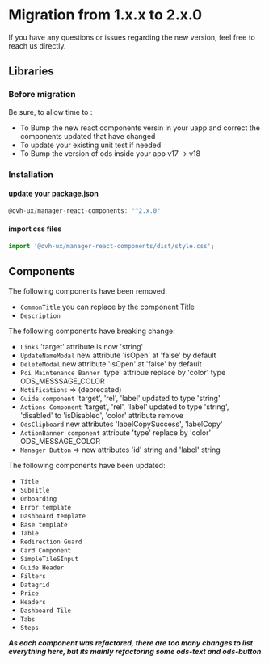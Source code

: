 
<Meta title="Manager React Components/What's new/Migration guides/1.xx.x to 2.x.0" />

# Migration from 1.x.x to 2.x.0

If you have any questions or issues regarding the new version, feel free to
reach us directly.

## Libraries

### Before migration

Be sure, to allow time to :

- To Bump the new react components versin in your uapp and correct the components updated that have changed
- To update your existing unit test if needed
- To Bump the version of ods inside your app v17 -> v18

### Installation

#### update your package.json

```js
@ovh-ux/manager-react-components: "^2.x.0"
```

#### import css files

```js
import '@ovh-ux/manager-react-components/dist/style.css';
```

## Components

The following components have been removed:

- `CommonTitle` you can replace by the component Title
- `Description`

The following components have breaking change:

- `Links` 'target' attribute is now 'string'
- `UpdateNameModal` new attribute 'isOpen' at 'false' by default
- `DeleteModal` new attribute 'isOpen' at 'false' by default
- `Pci Maintenance Banner` 'type' attribue replace by 'color' type ODS_MESSSAGE_COLOR
- `Notifications` => (deprecated)
- `Guide component` 'target', 'rel', 'label' updated to type 'string'
- `Actions Component` 'target', 'rel', 'label' updated to type 'string', 'disabled' to 'isDisabled', 'color' attribute remove
- `OdsClipboard` new attributes 'labelCopySuccess', 'labelCopy'
- `ActionBanner component` attribute 'type' replace by 'color' ODS_MESSAGE_COLOR
- `Manager Button` => new attributes 'id' string and 'label' string

The following components have been updated:

- `Title`
- `SubTitle`
- `Onboarding`
- `Error template`
- `Dashboard template`
- `Base template`
- `Table`
- `Redirection Guard`
- `Card Component`
- `SimpleTileSInput`
- `Guide Header`
- `Filters`
- `Datagrid`
- `Price`
- `Headers`
- `Dashboard Tile`
- `Tabs`
- `Steps`

**_As each component was refactored, there are too many changes to list everything here, but its mainly refactoring some ods-text and ods-button_**

